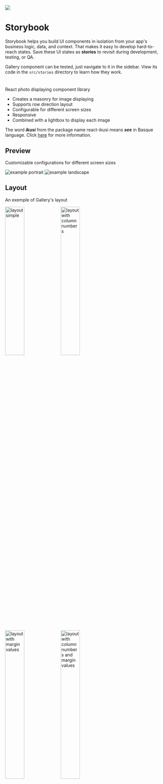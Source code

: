 
<Meta title="React-Ikusi" />

<style>{`
  .subheading {
    --mediumdark: '#999999';
    font-weight: 900;
    font-size: 13px;
    color: #999;
    letter-spacing: 6px;
    line-height: 24px;
    text-transform: uppercase;
    margin-bottom: 12px;
    margin-top: 40px;
  }

  .link-list {
    display: grid;
    grid-template-columns: 1fr;
    grid-template-rows: 1fr 1fr;
    row-gap: 10px;
  }

  @media (min-width: 620px) {
    .link-list {
      row-gap: 20px;
      column-gap: 20px;
      grid-template-columns: 1fr 1fr;
    }
  }

  @media all and (-ms-high-contrast:none) {
  .link-list {
      display: -ms-grid;
      -ms-grid-columns: 1fr 1fr;
      -ms-grid-rows: 1fr 1fr;
    }
  }

  .link-item {
    display: block;
    padding: 20px 30px 20px 15px;
    border: 1px solid #00000010;
    border-radius: 5px;
    transition: background 150ms ease-out, border 150ms ease-out, transform 150ms ease-out;
    color: #333333;
    display: flex;
    align-items: flex-start;
  }

  .link-item:hover {
    border-color: #1EA7FD50;
    transform: translate3d(0, -3px, 0);
    box-shadow: rgba(0, 0, 0, 0.08) 0 3px 10px 0;
  }

  .link-item:active {
    border-color: #1EA7FD;
    transform: translate3d(0, 0, 0);
  }

  .link-item strong {
    font-weight: 700;
    display: block;
    margin-bottom: 2px;
  }

  .link-item img {
    height: 40px;
    width: 40px;
    margin-right: 15px;
    flex: none;
  }

  .link-item span {
    font-size: 14px;
    line-height: 20px;
  }

  .tip {
    display: inline-block;
    border-radius: 1em;
    font-size: 11px;
    line-height: 12px;
    font-weight: 700;
    background: #E7FDD8;
    color: #66BF3C;
    padding: 4px 12px;
    margin-right: 10px;
    vertical-align: top;
  }

  .tip-wrapper {
    font-size: 13px;
    line-height: 20px;
    margin-top: 40px;
    margin-bottom: 40px;
  }

  .tip-wrapper code {
    font-size: 12px;
    display: inline-block;
  }

  .title{
    margin-bottom: 4rem;
  }

  .imagesLine {
    display: flex;
    align-items: center;
    justify-content: space-around;
  }


`}</style>


<img src="https://live.staticflickr.com//65535//49596034956_0cd35c0db4_o.png" className="title"/>

# Storybook

Storybook helps you build UI components in isolation from your app's business logic, data, and context.
That makes it easy to develop hard-to-reach states. Save these UI states as **stories** to revisit during development, testing, or QA.

Gallery component can be tested, just navigate to it in the sidebar.
View its code in the `src/stories` directory to learn how they work.

#

React photo displaying component library

- Creates a masonry for image displaying
- Supports row direction layout
- Configurable for different screen sizes
- Responsive
- Combined with a lightbox to display each image

The word **_ikusi_** from the package name react-ikusi means **_see_** in Basque language.
Click [here](https://en.wikipedia.org/wiki/Basque_language) for more information.

## Preview

Customizable configurations for different screen sizes

<div className="imagesLine">
  <img src="https:\/\/live.staticflickr.com\/65535\/49596351782_fbf41d588f_n.jpg" alt="example portrait" style={{width: '40%'}}/>
  <img src="https://live.staticflickr.com//65535//49595603383_d76c9a0d9a_n.png" alt="example landscape" style={{width: '30%'}}/>
</div>

## Layout
An exemple of Gallery's layout

<div className="imagesLine">
  <img src="https://live.staticflickr.com//65535//49595136583_f326bc8ef5_n.jpg" width="35%" alt="layout simple"/>
  <img src="https://live.staticflickr.com//65535//49595636006_ce5a2e029a_n.jpg" width="35%" alt="layout with column numbers"/>
</div>
<div className="imagesLine">
  <img src="https:\/\/live.staticflickr.com\/65535\/49595635976_7d941dac9e_n.jpg" width="35%" alt="layout with margin values"/>
  <img src="https:\/\/live.staticflickr.com\/65535\/49595136513_235b10c43e_n.jpg" width="35%" alt="layout with column numbers and margin values"/>
</div>

